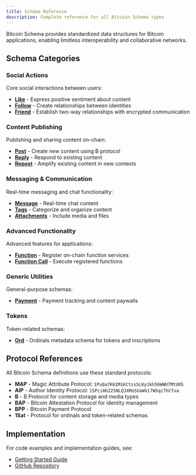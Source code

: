 ```yaml
---
title: Schema Reference
description: Complete reference for all Bitcoin Schema types
---
```


Bitcoin Schema provides standardized data structures for Bitcoin applications, enabling limitless interoperability and collaborative networks.

## Schema Categories

### Social Actions
Core social interactions between users:
- **[Like](/docs/schemas/social-actions)** - Express positive sentiment about content
- **[Follow](/docs/schemas/social-actions)** - Create relationships between identities
- **[Friend](/docs/schemas/social-actions)** - Establish two-way relationships with encrypted communication

### Content Publishing
Publishing and sharing content on-chain:
- **[Post](/docs/schemas/content)** - Create new content using B protocol
- **[Reply](/docs/schemas/content)** - Respond to existing content
- **[Repost](/docs/schemas/content)** - Amplify existing content in new contexts

### Messaging & Communication
Real-time messaging and chat functionality:
- **[Message](/docs/schemas/messaging)** - Real-time chat content
- **[Tags](/docs/schemas/messaging)** - Categorize and organize content
- **[Attachments](/docs/schemas/messaging)** - Include media and files

### Advanced Functionality
Advanced features for applications:
- **[Function](/docs/schemas/advanced)** - Register on-chain function services
- **[Function Call](/docs/schemas/advanced)** - Execute registered functions

### Generic Utilities
General-purpose schemas:
- **[Payment](/docs/schemas/generic)** - Payment tracking and content paywalls

### Tokens
Token-related schemas:
- **[Ord](/docs/schemas/tokens)** - Ordinals metadata schema for tokens and inscriptions

## Protocol References

All Bitcoin Schema definitions use these standard protocols:

- **MAP** - Magic Attribute Protocol: `1PuQa7K62MiKCtssSLKy1kh56WWU7MtUR5`
- **AIP** - Author Identity Protocol: `15PciHG22SNLQJXMoSUaWVi7WSqc7hCfva`
- **B** - B Protocol for content storage and media types
- **BAP** - Bitcoin Attestation Protocol for identity management
- **BPP** - Bitcoin Payment Protocol
- **1Sat** - Protocol for ordinals and token-related schemas

## Implementation

For code examples and implementation guides, see:
- [Getting Started Guide](/docs/getting-started)
- [GitHub Repository](https://github.com/b-open-io/bitcoinschema)